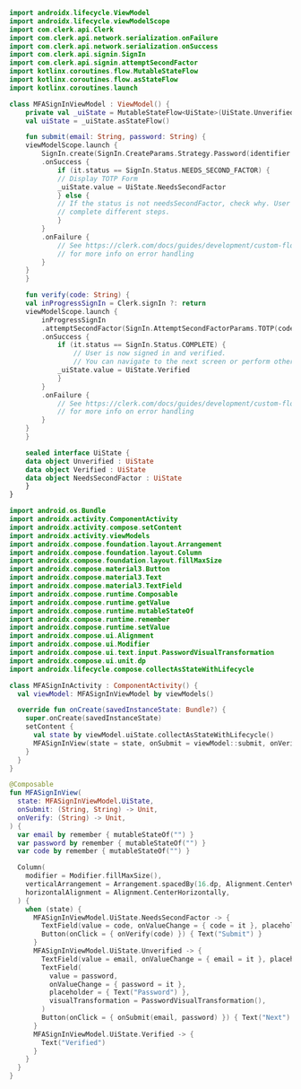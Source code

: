 ```kotlin {{ filename: 'MFASignInViewModel.kt', collapsible: true }}
import androidx.lifecycle.ViewModel
import androidx.lifecycle.viewModelScope
import com.clerk.api.Clerk
import com.clerk.api.network.serialization.onFailure
import com.clerk.api.network.serialization.onSuccess
import com.clerk.api.signin.SignIn
import com.clerk.api.signin.attemptSecondFactor
import kotlinx.coroutines.flow.MutableStateFlow
import kotlinx.coroutines.flow.asStateFlow
import kotlinx.coroutines.launch

class MFASignInViewModel : ViewModel() {
    private val _uiState = MutableStateFlow<UiState>(UiState.Unverified)
    val uiState = _uiState.asStateFlow()

    fun submit(email: String, password: String) {
    viewModelScope.launch {
        SignIn.create(SignIn.CreateParams.Strategy.Password(identifier = email, password = password))
        .onSuccess {
            if (it.status == SignIn.Status.NEEDS_SECOND_FACTOR) {
            // Display TOTP Form
            _uiState.value = UiState.NeedsSecondFactor
            } else {
            // If the status is not needsSecondFactor, check why. User may need to
            // complete different steps.
            }
        }
        .onFailure {
            // See https://clerk.com/docs/guides/development/custom-flows/error-handling
            // for more info on error handling
        }
    }
    }

    fun verify(code: String) {
    val inProgressSignIn = Clerk.signIn ?: return
    viewModelScope.launch {
        inProgressSignIn
        .attemptSecondFactor(SignIn.AttemptSecondFactorParams.TOTP(code))
        .onSuccess {
            if (it.status == SignIn.Status.COMPLETE) {
                // User is now signed in and verified.
                // You can navigate to the next screen or perform other actions.
            _uiState.value = UiState.Verified
            }
        }
        .onFailure {
            // See https://clerk.com/docs/guides/development/custom-flows/error-handling
            // for more info on error handling
        }
    }
    }

    sealed interface UiState {
    data object Unverified : UiState
    data object Verified : UiState
    data object NeedsSecondFactor : UiState
    }
}
```

```kotlin {{ filename: 'MFASignInActivity.kt', collapsible: true }}
import android.os.Bundle
import androidx.activity.ComponentActivity
import androidx.activity.compose.setContent
import androidx.activity.viewModels
import androidx.compose.foundation.layout.Arrangement
import androidx.compose.foundation.layout.Column
import androidx.compose.foundation.layout.fillMaxSize
import androidx.compose.material3.Button
import androidx.compose.material3.Text
import androidx.compose.material3.TextField
import androidx.compose.runtime.Composable
import androidx.compose.runtime.getValue
import androidx.compose.runtime.mutableStateOf
import androidx.compose.runtime.remember
import androidx.compose.runtime.setValue
import androidx.compose.ui.Alignment
import androidx.compose.ui.Modifier
import androidx.compose.ui.text.input.PasswordVisualTransformation
import androidx.compose.ui.unit.dp
import androidx.lifecycle.compose.collectAsStateWithLifecycle

class MFASignInActivity : ComponentActivity() {
  val viewModel: MFASignInViewModel by viewModels()

  override fun onCreate(savedInstanceState: Bundle?) {
    super.onCreate(savedInstanceState)
    setContent {
      val state by viewModel.uiState.collectAsStateWithLifecycle()
      MFASignInView(state = state, onSubmit = viewModel::submit, onVerify = viewModel::verify)
    }
  }
}

@Composable
fun MFASignInView(
  state: MFASignInViewModel.UiState,
  onSubmit: (String, String) -> Unit,
  onVerify: (String) -> Unit,
) {
  var email by remember { mutableStateOf("") }
  var password by remember { mutableStateOf("") }
  var code by remember { mutableStateOf("") }

  Column(
    modifier = Modifier.fillMaxSize(),
    verticalArrangement = Arrangement.spacedBy(16.dp, Alignment.CenterVertically),
    horizontalAlignment = Alignment.CenterHorizontally,
  ) {
    when (state) {
      MFASignInViewModel.UiState.NeedsSecondFactor -> {
        TextField(value = code, onValueChange = { code = it }, placeholder = { Text("Code") })
        Button(onClick = { onVerify(code) }) { Text("Submit") }
      }
      MFASignInViewModel.UiState.Unverified -> {
        TextField(value = email, onValueChange = { email = it }, placeholder = { Text("Email") })
        TextField(
          value = password,
          onValueChange = { password = it },
          placeholder = { Text("Password") },
          visualTransformation = PasswordVisualTransformation(),
        )
        Button(onClick = { onSubmit(email, password) }) { Text("Next") }
      }
      MFASignInViewModel.UiState.Verified -> {
        Text("Verified")
      }
    }
  }
}
```
